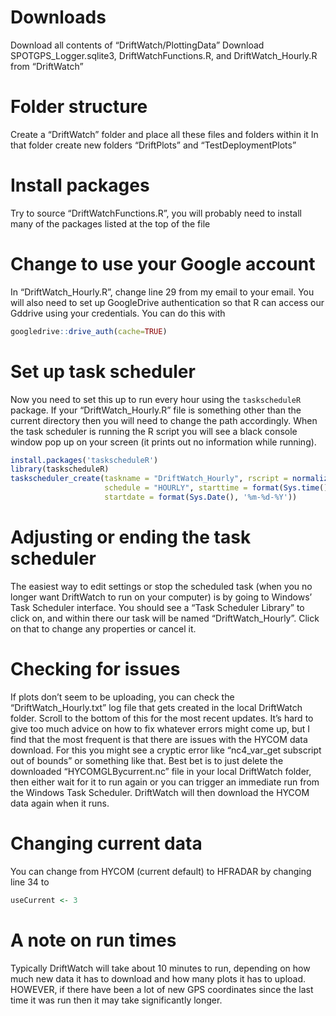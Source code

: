 # Downloads

Download all contents of "DriftWatch/PlottingData"
Download SPOTGPS_Logger.sqlite3, DriftWatchFunctions.R, and DriftWatch_Hourly.R from "DriftWatch"

# Folder structure
Create a "DriftWatch" folder and place all these files and folders within it
In that folder create new folders "DriftPlots" and "TestDeploymentPlots"

# Install packages

Try to source "DriftWatchFunctions.R", you will probably need to install many of the packages
listed at the top of the file

# Change to use your Google account

In "DriftWatch_Hourly.R", change line 29 from my email to your email.
You will also need to set up GoogleDrive authentication so that R
can access our Gddrive using your credentials. You can do this with

```r
googledrive::drive_auth(cache=TRUE)
```

# Set up task scheduler

Now you need to set this up to run every hour using the `taskscheduleR` package. If your
"DriftWatch_Hourly.R" file is something other than the current directory then you will need
to change the path accordingly. When the task scheduler is running the R script you will see
a black console window pop up on your screen (it prints out no information while running).

```r
install.packages('taskscheduleR')
library(taskscheduleR)
taskscheduler_create(taskname = "DriftWatch_Hourly", rscript = normalizePath('DriftWatch_Hourly.R'), 
                     schedule = "HOURLY", starttime = format(Sys.time() + 62, "%H:%M"),
                     startdate = format(Sys.Date(), '%m-%d-%Y'))
```

# Adjusting or ending the task scheduler

The easiest way to edit settings or stop the scheduled task (when you no longer want DriftWatch to
run on your computer) is by going to Windows' Task Scheduler interface. You should see a "Task Scheduler Library"
to click on, and within there our task will be named "DriftWatch_Hourly". Click on that to change any properties
or cancel it.

# Checking for issues

If plots don't seem to be uploading, you can check the "DriftWatch_Hourly.txt" log file that gets created in the
local DriftWatch folder. Scroll to the bottom of this for the most recent updates. It's hard to give 
too much advice on how to fix whatever errors might come up, but I find that the most frequent is that there are
issues with the HYCOM data download. For this you might see a cryptic error like "nc4_var_get subscript out of bounds"
or something like that. Best bet is to just delete the downloaded "HYCOMGLBycurrent.nc" file in your local DriftWatch folder,
then either wait for it to run again or you can trigger an immediate run from the Windows Task Scheduler. DriftWatch will then
download the HYCOM data again when it runs.

# Changing current data

You can change from HYCOM (current default) to HFRADAR by changing line 34 to

```r
useCurrent <- 3
```

# A note on run times

Typically DriftWatch will take about 10 minutes to run, depending on how much new data it has to
download and how many plots it has to upload. HOWEVER, if there have been a lot of new GPS coordinates
since the last time it was run then it may take significantly longer.